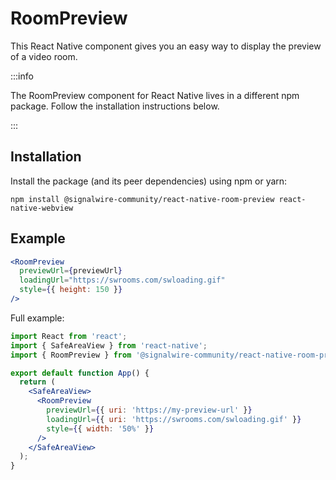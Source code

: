 # RoomPreview

This React Native component gives you an easy way to display the preview of a video room.

:::info

The RoomPreview component for React Native lives in a different npm package.
Follow the installation instructions below.

:::

## Installation

Install the package (and its peer dependencies) using npm or yarn:

```shell npm2yarn
npm install @signalwire-community/react-native-room-preview react-native-webview
```

## Example

```jsx
<RoomPreview
  previewUrl={previewUrl}
  loadingUrl="https://swrooms.com/swloading.gif"
  style={{ height: 150 }}
/>
```

Full example:

```jsx
import React from 'react';
import { SafeAreaView } from 'react-native';
import { RoomPreview } from '@signalwire-community/react-native-room-preview';

export default function App() {
  return (
    <SafeAreaView>
      <RoomPreview
        previewUrl={{ uri: 'https://my-preview-url' }}
        loadingUrl={{ uri: 'https://swrooms.com/swloading.gif' }}
        style={{ width: '50%' }}
      />
    </SafeAreaView>
  );
}
```